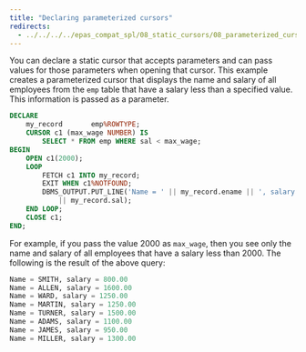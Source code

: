 ```yaml
---
title: "Declaring parameterized cursors"
redirects:
  - ../../../../epas_compat_spl/08_static_cursors/08_parameterized_cursors #generated for docs/epas/reorg-role-use-case-mode
---
```


<div id="parameterized_cursors" class="registered_link"></div>

You can declare a static cursor that accepts parameters and can pass values for those parameters when opening that cursor. This example creates a parameterized cursor that displays the name and salary of all employees from the `emp` table that have a salary less than a specified value. This information is passed as a parameter.

```sql
DECLARE
    my_record       emp%ROWTYPE;
    CURSOR c1 (max_wage NUMBER) IS
        SELECT * FROM emp WHERE sal < max_wage;
BEGIN
    OPEN c1(2000);
    LOOP
        FETCH c1 INTO my_record;
        EXIT WHEN c1%NOTFOUND;
        DBMS_OUTPUT.PUT_LINE('Name = ' || my_record.ename || ', salary = '
            || my_record.sal);
    END LOOP;
    CLOSE c1;
END;
```

For example, if you pass the value 2000 as `max_wage`, then you see only the name and salary of all employees that have a salary less than 2000. The following is the result of the above query:

```sql
Name = SMITH, salary = 800.00
Name = ALLEN, salary = 1600.00
Name = WARD, salary = 1250.00
Name = MARTIN, salary = 1250.00
Name = TURNER, salary = 1500.00
Name = ADAMS, salary = 1100.00
Name = JAMES, salary = 950.00
Name = MILLER, salary = 1300.00
```
